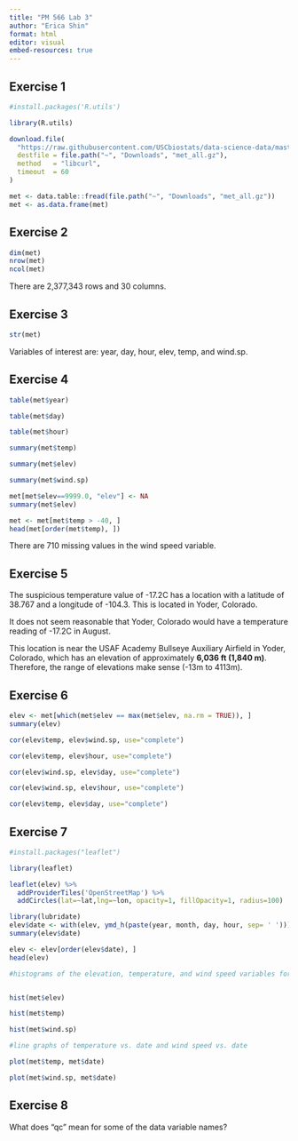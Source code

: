 ```yaml
---
title: "PM 566 Lab 3"
author: "Erica Shin"
format: html
editor: visual
embed-resources: true
---
```


## Exercise 1

```r
#install.packages('R.utils')

library(R.utils)

download.file(
  "https://raw.githubusercontent.com/USCbiostats/data-science-data/master/02_met/met_all.gz",
  destfile = file.path("~", "Downloads", "met_all.gz"),
  method   = "libcurl",
  timeout  = 60
)

met <- data.table::fread(file.path("~", "Downloads", "met_all.gz"))
met <- as.data.frame(met)
```

## Exercise 2

```r
dim(met)
nrow(met)
ncol(met)
```

There are 2,377,343 rows and 30 columns.

## Exercise 3

```r
str(met)
```

Variables of interest are: year, day, hour, elev, temp, and wind.sp.

## Exercise 4

```r
table(met$year)

table(met$day)

table(met$hour)

summary(met$temp)

summary(met$elev)

summary(met$wind.sp)

met[met$elev==9999.0, "elev"] <- NA
summary(met$elev)

met <- met[met$temp > -40, ]
head(met[order(met$temp), ])
```

There are 710 missing values in the wind speed variable.

## Exercise 5

The suspicious temperature value of -17.2C has a location with a latitude of 38.767 and a longitude of -104.3. This is located in Yoder, Colorado.

It does not seem reasonable that Yoder, Colorado would have a temperature reading of -17.2C in August.

This location is near the USAF Academy Bullseye Auxiliary Airfield in Yoder, Colorado, which has an elevation of approximately **6,036 ft (1,840 m)**. Therefore, the range of elevations make sense (-13m to 4113m).

## Exercise 6

```r
elev <- met[which(met$elev == max(met$elev, na.rm = TRUE)), ]
summary(elev)

cor(elev$temp, elev$wind.sp, use="complete")

cor(elev$temp, elev$hour, use="complete")

cor(elev$wind.sp, elev$day, use="complete")

cor(elev$wind.sp, elev$hour, use="complete")

cor(elev$temp, elev$day, use="complete")
```

## Exercise 7

```r
#install.packages("leaflet")

library(leaflet)

leaflet(elev) %>%
  addProviderTiles('OpenStreetMap') %>% 
  addCircles(lat=~lat,lng=~lon, opacity=1, fillOpacity=1, radius=100)

library(lubridate)
elev$date <- with(elev, ymd_h(paste(year, month, day, hour, sep= ' ')))
summary(elev$date)

elev <- elev[order(elev$date), ]
head(elev)

#histograms of the elevation, temperature, and wind speed variables for the whole dataset


hist(met$elev)

hist(met$temp)

hist(met$wind.sp)

#line graphs of temperature vs. date and wind speed vs. date

plot(met$temp, met$date)

plot(met$wind.sp, met$date)
```

## Exercise 8

What does "qc" mean for some of the data variable names?
